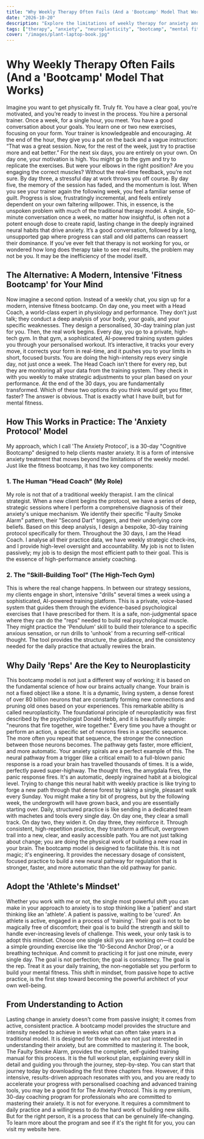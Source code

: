 ```yaml
---
title: "Why Weekly Therapy Often Fails (And a 'Bootcamp' Model That Works)"
date: "2026-10-20"
description: "Explore the limitations of weekly therapy for anxiety and discover a 'bootcamp' model that leverages daily, intensive practice and neuroplasticity to achieve rapid, lasting mental fitness and emotional regulation."
tags: ["therapy", "anxiety", "neuroplasticity", "bootcamp", "mental fitness", "emotional regulation"]
cover: "/images/plant-laptop-book.jpg"
---
```


# Why Weekly Therapy Often Fails (And a 'Bootcamp' Model That Works)
Imagine you want to get physically fit. Truly fit. You have a clear goal, you’re motivated, and you’re ready to invest in the process. You hire a personal trainer.
Once a week, for a single hour, you meet. You have a good conversation about your goals. You learn one or two new exercises, focusing on your form. Your trainer is knowledgeable and encouraging. At the end of the hour, they give you a pat on the back and a vague instruction: “That was a great session. Now, for the rest of the week, just try to practise more and eat better.”
For the next six days, you are entirely on your own.
On day one, your motivation is high. You might go to the gym and try to replicate the exercises. But were your elbows in the right position? Are you engaging the correct muscles? Without the real-time feedback, you’re not sure. By day three, a stressful day at work throws you off course. By day five, the memory of the session has faded, and the momentum is lost. When you see your trainer again the following week, you feel a familiar sense of guilt. Progress is slow, frustratingly incremental, and feels entirely dependent on your own faltering willpower. 
This, in essence, is the unspoken problem with much of the traditional therapy model. A single, 50-minute conversation once a week, no matter how insightful, is often not a potent enough dose to create rapid, lasting change in the deeply ingrained neural habits that drive anxiety. It’s a good conversation, followed by a long, unsupported gap where progress can stall and old patterns can reassert their dominance. If you’ve ever felt that therapy is not working for you, or wondered how long does therapy take to see real results, the problem may not be you. It may be the inefficiency of the model itself.

## The Alternative: A Modern, Intensive 'Fitness Bootcamp' for Your Mind
Now imagine a second option. Instead of a weekly chat, you sign up for a modern, intensive fitness bootcamp.
On day one, you meet with a Head Coach, a world-class expert in physiology and performance. They don’t just talk; they conduct a deep analysis of your body, your goals, and your specific weaknesses. They design a personalised, 30-day training plan just for you.
Then, the real work begins. Every day, you go to a private, high-tech gym. In that gym, a sophisticated, AI-powered training system guides you through your personalised workout. It’s interactive, it tracks your every move, it corrects your form in real-time, and it pushes you to your limits in short, focused bursts. You are doing the high-intensity reps every single day, not just once a week.
The Head Coach isn't there for every rep, but they are monitoring all your data from the training system. They check in with you weekly to make strategic adjustments to your plan based on your performance. At the end of the 30 days, you are fundamentally transformed.
Which of these two options do you think would get you fitter, faster? The answer is obvious.
That is exactly what I have built, but for mental fitness.

## How This Works in Practice: The 'Anxiety Protocol' Model
My approach, which I call 'The Anxiety Protocol', is a 30-day "Cognitive Bootcamp" designed to help clients master anxiety. It is a form of intensive anxiety treatment that moves beyond the limitations of the weekly model. Just like the fitness bootcamp, it has two key components:

### 1. The Human "Head Coach" (My Role)
My role is not that of a traditional weekly therapist. I am the clinical strategist. When a new client begins the protocol, we have a series of deep, strategic sessions where I perform a comprehensive diagnosis of their anxiety's unique mechanism. We identify their specific "Faulty Smoke Alarm" pattern, their "Second Dart" triggers, and their underlying core beliefs. Based on this deep analysis, I design a bespoke, 30-day training protocol specifically for them. Throughout the 30 days, I am the Head Coach. I analyse all their practice data, we have weekly strategic check-ins, and I provide high-level oversight and accountability. My job is not to listen passively; my job is to design the most efficient path to their goal. This is the essence of high-performance anxiety coaching.

### 2. The "Skill-Building Tool" (The High-Tech Gym)
This is where the real change happens. In between our strategy sessions, my clients engage in short, intensive "drills" several times a week using a sophisticated, AI-powered training platform. This is a private, voice-based system that guides them through the evidence-based psychological exercises that I have prescribed for them. It is a safe, non-judgmental space where they can do the "reps" needed to build real psychological muscle. They might practice the 'Pendulum' skill to build their tolerance to a specific anxious sensation, or run drills to 'unhook' from a recurring self-critical thought. The tool provides the structure, the guidance, and the consistency needed for the daily practice that actually rewires the brain.

## Why Daily 'Reps' Are the Key to Neuroplasticity
This bootcamp model is not just a different way of working; it is based on the fundamental science of how our brains actually change.
Your brain is not a fixed object like a stone. It is a dynamic, living system, a dense forest of over 80 billion neurons that are constantly forming new connections and pruning old ones based on your experiences. This remarkable ability is called neuroplasticity. The foundational principle of neuroplasticity was first described by the psychologist Donald Hebb, and it is beautifully simple: "neurons that fire together, wire together."
Every time you have a thought or perform an action, a specific set of neurons fires in a specific sequence. The more often you repeat that sequence, the stronger the connection between those neurons becomes. The pathway gets faster, more efficient, and more automatic.
Your anxiety spirals are a perfect example of this. The neural pathway from a trigger (like a critical email) to a full-blown panic response is a road your brain has travelled thousands of times. It is a wide, perfectly paved super-highway. The thought fires, the amygdala fires, the panic response fires. It's an automatic, deeply ingrained habit at a biological level.
Trying to change this neural habit with weekly practice is like trying to forge a new path through that dense forest by taking a single, pleasant walk every Sunday. You might make a tiny bit of progress, but by the following week, the undergrowth will have grown back, and you are essentially starting over.
Daily, structured practice is like sending in a dedicated team with machetes and tools every single day. On day one, they clear a small track. On day two, they widen it. On day three, they reinforce it. Through consistent, high-repetition practice, they transform a difficult, overgrown trail into a new, clear, and easily accessible path. You are not just talking about change; you are doing the physical work of building a new road in your brain.
The bootcamp model is designed to facilitate this. It is not magic; it's engineering. It provides the necessary dosage of consistent, focused practice to build a new neural pathway for regulation that is stronger, faster, and more automatic than the old pathway for panic.

## Adopt the 'Athlete's Mindset'
Whether you work with me or not, the single most powerful shift you can make in your approach to anxiety is to stop thinking like a 'patient' and start thinking like an 'athlete'.
A patient is passive, waiting to be 'cured'. An athlete is active, engaged in a process of 'training'. Their goal is not to be magically free of discomfort; their goal is to build the strength and skill to handle ever-increasing levels of challenge.
This week, your only task is to adopt this mindset. Choose one single skill you are working on—it could be a simple grounding exercise like the '10-Second Anchor Drop', or a breathing technique. And commit to practicing it for just one minute, every single day.
The goal is not perfection; the goal is consistency. The goal is the rep. Treat it as your daily training, the non-negotiable set you perform to build your mental fitness. This shift in mindset, from passive hope to active practice, is the first step toward becoming the powerful architect of your own well-being.

## From Understanding to Action
Lasting change in anxiety doesn't come from passive insight; it comes from active, consistent practice. A bootcamp model provides the structure and intensity needed to achieve in weeks what can often take years in a traditional model. It is designed for those who are not just interested in understanding their anxiety, but are committed to mastering it.
The book, The Faulty Smoke Alarm, provides the complete, self-guided training manual for this process. It is the full workout plan, explaining every skill in detail and guiding you through the journey, step-by-step. You can start that journey today by downloading the first three chapters free.
However, if this intensive, results-driven approach resonates with you, and you are ready to accelerate your progress with personalised coaching and advanced training tools, you may be a good fit for The Anxiety Protocol. This is my premium, 30-day coaching program for professionals who are committed to mastering their anxiety. It is not for everyone. It requires a commitment to daily practice and a willingness to do the hard work of building new skills. But for the right person, it is a process that can be genuinely life-changing.
To learn more about the program and see if it's the right fit for you, you can visit my website here.
